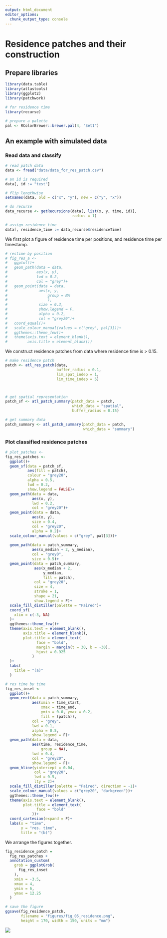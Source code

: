 ```yaml
---
output: html_document
editor_options: 
  chunk_output_type: console
---
```


# Residence patches and their construction

## Prepare libraries {-}

```r
library(data.table)
library(atlastools)
library(ggplot2)
library(patchwork)

# for residence time
library(recurse)

# prepare a palette
pal <- RColorBrewer::brewer.pal(4, "Set1")
```

## An example with simulated data

### Read data and classify

```r
# read patch data
data <- fread("data/data_for_res_patch.csv")

# an id is required
data[, id := "test"]

# flip lengthwise
setnames(data, old = c("x", "y"), new = c("y", "x"))

# do recurse
data_recurse <- getRecursions(data[, list(x, y, time, id)],
                              radius = 1)

# assign residence time
data[, residence_time := data_recurse$residenceTime]
```

We first plot a figure of residence time per positions, and residence time per timestamp.

```r
# restime by position
# fig_res_a <-
#   ggplot()+
#   geom_path(data = data,
#             aes(x, y),
#             lwd = 0.2,
#             col = "grey")+
#   geom_point(data = data,
#              aes(x, y,
#                  group = NA
#                  ),
#              size = 0.3,
#              show.legend = F,
#              alpha = 0.2,
#              col = "grey20")+
#   coord_equal()+
#   scale_colour_manual(values = c("grey", pal[3]))+
#   ggthemes::theme_few()+
#   theme(axis.text = element_blank(),
#         axis.title = element_blank())
```

We construct residence patches from data where residence time is > 0.15.

```r
# make residence patch
patch <- atl_res_patch(data, 
                       buffer_radius = 0.1, 
                       lim_spat_indep = 1, 
                       lim_time_indep = 5)



# get spatial representation
patch_sf <- atl_patch_summary(patch_data = patch,
                              which_data = "spatial", 
                              buffer_radius = 0.15)

# get summary data
patch_summary <- atl_patch_summary(patch_data = patch,
                                   which_data = "summary")
```

### Plot classified residence patches

```r
# plot_patches <-
fig_res_patches <-
  ggplot()+
  geom_sf(data = patch_sf,
          aes(fill = patch),
          colour = "grey20",
          alpha = 0.5,
          lwd = 0.2,
          show.legend = FALSE)+
  geom_path(data = data,
            aes(x, y),
            lwd = 0.2,
            col = "grey20")+
  geom_point(data = data,
            aes(x, y),
            size = 0.4,
            col = "grey20",
            alpha = 0.2)+
  scale_colour_manual(values = c("grey", pal[3]))+
  
  geom_path(data = patch_summary,
            aes(x_median + 2, y_median),
            col = "grey0",
            size = 0.5)+
  geom_point(data = patch_summary,
             aes(x_median + 2,
                 y_median,
                 fill = patch),
             col = "grey20",
             size = 4,
             stroke = 1,
             shape = 21,
             show.legend = F)+
  scale_fill_distiller(palette = "Paired")+
  coord_sf(
    xlim = c(-3, NA)
  )+
  ggthemes::theme_few()+
  theme(axis.text = element_blank(),
        axis.title = element_blank(),
        plot.title = element_text(
              face = "bold",
              margin = margin(t = 30, b = -30),
              hjust = 0.925
            )
  )+
  labs(
    title = "(a)"
  )

# res time by time
fig_res_inset <-
  ggplot()+
  geom_rect(data = patch_summary,
            aes(xmin = time_start,
                xmax = time_end,
                ymin = 0.0, ymax = 0.2,
                fill = (patch)),
            col = "grey",
            lwd = 0.1,
            alpha = 0.5,
            show.legend = F)+
  geom_path(data = data,
            aes(time, residence_time,
                group = NA),
            lwd = 0.4,
            col = "grey20",
            show.legend = F)+
  geom_hline(yintercept = 0.04,
             col = "grey20",
             lwd = 0.5,
             lty = 2)+
  scale_fill_distiller(palette = "Paired", direction = -1)+
  scale_colour_manual(values = c("grey20", "darkgreen"))+
  ggthemes::theme_few()+
  theme(axis.text = element_blank(),
        plot.title = element_text(
              face = "bold"
            ))+
  coord_cartesian(expand = F)+
  labs(x = "time",
       y = "res. time",
       title = "(b)")
```

We arrange the figures together.

```r
fig_residence_patch = 
  fig_res_patches +
  annotation_custom(
    grob = ggplotGrob(
      fig_res_inset
    ),
    xmin = -3.5,
    xmax = 4,
    ymin = 6,
    ymax = 12.25
  )

# save the figure
ggsave(fig_residence_patch,
       filename = "figures/fig_05_residence.png",
       height = 170, width = 150, units = "mm")
```

![](figures/fig_06_residence.png)